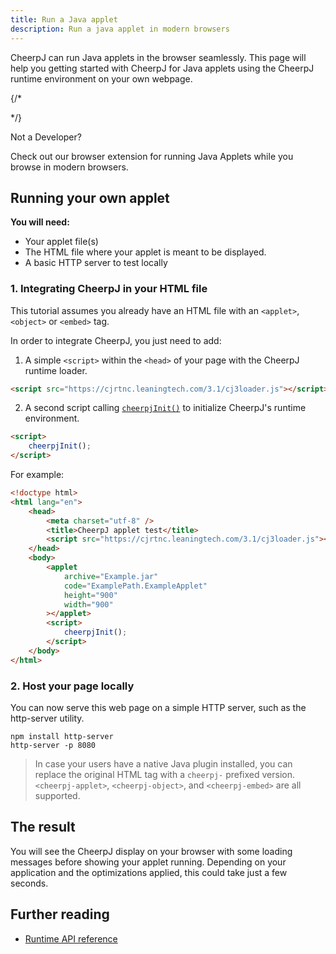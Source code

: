 ```yaml
---
title: Run a Java applet
description: Run a java applet in modern browsers
---
```



CheerpJ can run Java applets in the browser seamlessly. This page will help you getting started with CheerpJ for Java applets using the CheerpJ runtime environment on your own webpage.

{/* <p class="m-0 text-md font-semibold text-gray-900 dark:text-white"> */}

<div class="items-center justify-center space-y-4 sm:flex sm:space-y-0 sm:space-x-4 rtl:space-x-reverse">
	<div class="-mb-2 flex-grow text-left">
		<div class="-my-1 font-sans text-lg font-semibold">Not a Developer?</div>
		<p class="-my-3 text-base text-gray-600 dark:text-gray-400">
			Check out our browser extension for running Java Applets while you browse
			in modern browsers.
		</p>
	</div>
	<AppletRunnerButton />
</div>

## Running your own applet

**You will need:**

- Your applet file(s)
- The HTML file where your applet is meant to be displayed.
- A basic HTTP server to test locally

### 1. Integrating CheerpJ in your HTML file

This tutorial assumes you already have an HTML file with an `<applet>`, `<object>` or `<embed>` tag.

In order to integrate CheerpJ, you just need to add:

1.  A simple `<script>` within the `<head>` of your page with the CheerpJ runtime loader.

```html
<script src="https://cjrtnc.leaningtech.com/3.1/cj3loader.js"></script>
```

2.  A second script calling [`cheerpjInit()`] to initialize CheerpJ's runtime environment.

```html
<script>
	cheerpjInit();
</script>
```

For example:

```html title="index.html" {6, 15-17}
<!doctype html>
<html lang="en">
	<head>
		<meta charset="utf-8" />
		<title>CheerpJ applet test</title>
		<script src="https://cjrtnc.leaningtech.com/3.1/cj3loader.js"></script>
	</head>
	<body>
		<applet
			archive="Example.jar"
			code="ExamplePath.ExampleApplet"
			height="900"
			width="900"
		></applet>
		<script>
			cheerpjInit();
		</script>
	</body>
</html>
```

### 2. Host your page locally

You can now serve this web page on a simple HTTP server, such as the http-server utility.

```shell
npm install http-server
http-server -p 8080
```

> In case your users have a native Java plugin installed, you can replace the original HTML tag with a `cheerpj-` prefixed version. `<cheerpj-applet>`, `<cheerpj-object>`, and `<cheerpj-embed>` are all supported.

## The result

You will see the CheerpJ display on your browser with some loading messages before showing your applet running. Depending on your application and the optimizations applied, this could take just a few seconds.

## Further reading

- [Runtime API reference](/docs/reference)

[`cheerpjInit()`]: /docs/reference/cheerpjInit
